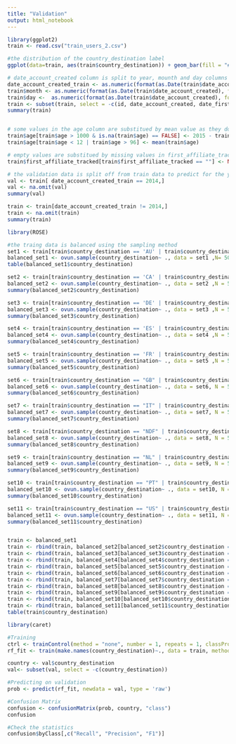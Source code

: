 ```yaml
---
title: "Validation"
output: html_notebook
---
```



```r
library(ggplot2)
train <- read.csv("train_users_2.csv")

#the distribution of the country_destination label
ggplot(data=train, aes(train$country_destination)) + geom_bar(fill = "#387699") + xlab("Countries")

# date_account_created column is split to year, mounth and day columns  
date_account_created_train <- as.numeric(format(as.Date(train$date_account_created), format = "%Y"))
train$month <- as.numeric(format(as.Date(train$date_account_created), format = "%m"))
train$day <-  as.numeric(format(as.Date(train$date_account_created), format = "%d"))
train <- subset(train, select = -c(id, date_account_created, date_first_booking))
summary(train)


# some values in the age column are substitued by mean value as they do not make sense
train$age[train$age > 1000 & is.na(train$age) == FALSE] <- 2015 - train$age[train$age > 1000 & is.na(train$age) == FALSE]
train$age[train$age < 12 | train$age > 96] <- mean(train$age)

# empty values are substitued by missing values in first_affiliate_tracked column
train$first_affiliate_tracked[train$first_affiliate_tracked == ""] <- NA
```



```r
# the validation data is split off from train data to predict for the year 2014
val <- train[ date_account_created_train == 2014,]
val <- na.omit(val)
summary(val)

train <- train[date_account_created_train != 2014,]
train <- na.omit(train)
summary(train)
```


```r
library(ROSE)

#the traing data is balanced using the sampling method
set1 <- train[train$country_destination == 'AU' | train$country_destination == 'other',]
balanced_set1 <- ovun.sample(country_destination~ ., data = set1 ,N= 50000, method = 'both')$data
table(balanced_set1$country_destination)

set2 <- train[train$country_destination == 'CA' | train$country_destination == 'other',]
balanced_set2 <- ovun.sample(country_destination~ ., data = set2 ,N = 50000, method = 'both')$data
summary(balanced_set2$country_destination)

set3 <- train[train$country_destination == 'DE' | train$country_destination == 'other',]
balanced_set3 <- ovun.sample(country_destination~ ., data = set3 ,N = 50000, method = 'both')$data
summary(balanced_set3$country_destination)

set4 <- train[train$country_destination == 'ES' | train$country_destination == 'other',]
balanced_set4 <- ovun.sample(country_destination~ ., data = set4 ,N = 50000, method = 'both')$data
summary(balanced_set4$country_destination)

set5 <- train[train$country_destination == 'FR' | train$country_destination == 'other',]
balanced_set5 <- ovun.sample(country_destination~ ., data = set5 ,N = 50000, method = 'both')$data
summary(balanced_set5$country_destination)

set6 <- train[train$country_destination == "GB" | train$country_destination == "other",]
balanced_set6 <- ovun.sample(country_destination~ ., data = set6, N = 50000, method = 'both')$data
summary(balanced_set6$country_destination)

set7 <- train[train$country_destination == "IT" | train$country_destination == "other",]
balanced_set7 <- ovun.sample(country_destination~ ., data = set7, N = 50000, method = 'both')$data
summary(balanced_set7$country_destination)

set8 <- train[train$country_destination == "NDF" | train$country_destination == "other",]
balanced_set8 <- ovun.sample(country_destination~ ., data = set8, N = 50000, method = 'both')$data
summary(balanced_set8$country_destination)

set9 <- train[train$country_destination == "NL" | train$country_destination == "other",]
balanced_set9 <- ovun.sample(country_destination~ ., data = set9, N = 50000, method = 'both')$data
summary(balanced_set9$country_destination)

set10 <- train[train$country_destination == "PT" | train$country_destination == "other",]
balanced_set10 <- ovun.sample(country_destination~ ., data = set10, N = 50000, method = 'both')$data
summary(balanced_set10$country_destination)

set11 <- train[train$country_destination == "US" | train$country_destination == "other",]
balanced_set11 <- ovun.sample(country_destination~ ., data = set11, N = 50000, method = 'both')$data
summary(balanced_set11$country_destination)


train <- balanced_set1 
train <- rbind(train, balanced_set2[balanced_set2$country_destination == 'CA',])
train <- rbind(train, balanced_set3[balanced_set3$country_destination == 'DE',])
train <- rbind(train, balanced_set4[balanced_set4$country_destination == 'ES',])
train <- rbind(train, balanced_set5[balanced_set5$country_destination == 'FR',])
train <- rbind(train, balanced_set6[balanced_set6$country_destination == 'GB',])
train <- rbind(train, balanced_set7[balanced_set7$country_destination == 'IT',])
train <- rbind(train, balanced_set8[balanced_set8$country_destination == 'NDF',])
train <- rbind(train, balanced_set9[balanced_set9$country_destination == 'NL',])
train <- rbind(train, balanced_set10[balanced_set10$country_destination == 'PT',])
train <- rbind(train, balanced_set11[balanced_set11$country_destination == 'US',])
table(train$country_destination)

```


```r

library(caret)

#Training
ctrl <- trainControl(method = "none", number = 1, repeats = 1, classProbs = TRUE)
rf_fit <- train(make.names(country_destination)~., data = train, method = 'rf', trControl = ctrl)

country <- val$country_destination
val<- subset(val, select = -c(country_destination))

#Predicting on validation
prob <- predict(rf_fit, newdata = val, type = 'raw')

#Confusion Matrix
confusion <- confusionMatrix(prob, country, "class")
confusion

#Check the statistics
confusion$byClass[,c("Recall", "Precision", "F1")]
```

